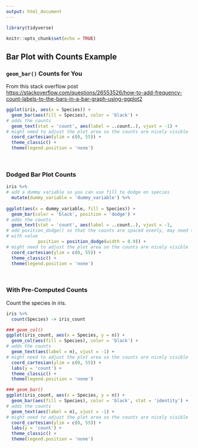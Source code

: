 ```yaml
---
output: html_document
---
```


```r
library(tidyverse)

knitr::opts_chunk$set(echo = TRUE)
```

## Bar Plot with Counts Example

### `geom_bar()` Counts for You

From this stack overflow post <https://stackoverflow.com/questions/26553526/how-to-add-frequency-count-labels-to-the-bars-in-a-bar-graph-using-ggplot2>

```r
ggplot(iris, aes(x = Species)) +
  geom_bar(aes(fill = Species), color = 'black') +
# adds the counts
  geom_text(stat = 'count', aes(label = ..count..), vjust = -1) +
# might need to adjust the plot area so the counts are nicely visible
  coord_cartesian(ylim = c(0, 55)) +
  theme_classic() +
  theme(legend.position = 'none')
```

<br>

### Dodged Bar Plot Counts

```r
iris %>%
# add a dummy variable so you can use fill to dodge on species
  mutate(dummy_variable = 'dummy_variable') %>%
  
ggplot(aes(x = dummy_variable, fill = Species)) +
  geom_bar(color = 'black', position = 'dodge') +
# adds the counts
  geom_text(stat = 'count', aes(label = ..count..), vjust = -1,
# add position_dodge() so that the counts are spaced evenly, may need to play
# with value
            position = position_dodge(width = 0.9)) +
# might need to adjust the plot area so the counts are nicely visible
  coord_cartesian(ylim = c(0, 55)) +
  theme_classic() +
  theme(legend.position = 'none')
```

<br>

### With Pre-Computed Counts

Count the species in iris.

```r
iris %>%
  count(Species) -> iris_count
```

```r
### geom_col()
ggplot(iris_count, aes(x = Species, y = n)) +
  geom_col(aes(fill = Species), color = 'black') +
# adds the counts
  geom_text(aes(label = n), vjust = -1) +
# might need to adjust the plot area so the counts are nicely visible
  coord_cartesian(ylim = c(0, 55)) +
  labs(y = 'count') +
  theme_classic() +
  theme(legend.position = 'none')

### geom_bar()
ggplot(iris_count, aes(x = Species, y = n)) +
  geom_bar(aes(fill = Species), color = 'black', stat = 'identity') +
# adds the counts
  geom_text(aes(label = n), vjust = -1) +
# might need to adjust the plot area so the counts are nicely visible
  coord_cartesian(ylim = c(0, 55)) +
  labs(y = 'count') +
  theme_classic() +
  theme(legend.position = 'none')
```



